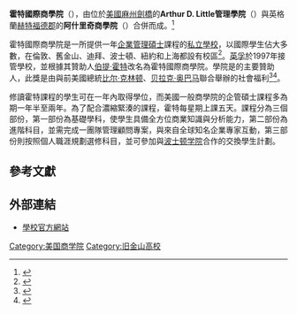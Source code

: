 {{expand|time=2013-09-03T02:29:19+00:00}}

'''霍特國際商學院'''（{{lang-en|Hult International Business School}}），由位於[[美國|美國]][[麻薩諸塞州|麻州]][[劍橋_(麻薩諸塞州)|劍橋]]的'''Arthur D. Little管理學院'''（{{lang-en|Arthur D. Little School of Management}}）與英格蘭[[赫特福德郡|赫特福德郡]]的'''阿什里奇商學院'''（{{lang-en|Ashridge Business School}}）合併而成。<ref>{{cite news |last1=Gordon |first1=Adam |title=Ashridge Hult Offers Mindset Shift For Those 'Fed Up With Business School' |url=https://www.forbes.com/sites/adamgordon/2017/03/14/ashridge-hult/#2a731b6f79cd |accessdate=2018-12-03 |work=Forbes |language=en |archive-date=2020-11-25 |archive-url=https://web.archive.org/web/20201125061537/https://www.forbes.com/sites/adamgordon/2017/03/14/ashridge-hult/#2a731b6f79cd |dead-url=no }}</ref>

霍特國際商學院是一所提供一年[[企業管理碩士|企業管理碩士]]課程的[[私立學校|私立學校]]，以國際學生佔大多數，在倫敦、舊金山、迪拜、波士頓、紐約和上海都設有校區<ref>{{cite web |title=All locations |url=http://www.hult.edu/en/all-locations/ |website=www.hult.edu |accessdate=2018-12-03 |archive-date=2018-12-04 |archive-url=https://web.archive.org/web/20181204005700/http://www.hult.edu/en/all-locations/ |dead-url=no }}</ref>。[[英孚|英孚]]於1997年接管學校，並根據其贊助人[[伯提·霍特|伯提·霍特]]改名為霍特國際商學院。學院是{{link-en|霍特獎|Hult prize}}的主要贊助人，此獎是由{{link-en|聯合國基金會|United Nations Foundation}}與前美國總統[[比尔·克林顿|比尔·克林顿]]、[[贝拉克·奥巴马|贝拉克·奥巴马]]聯合舉辦的社會福利<ref>{{cite news |title=President Bill Clinton Announces the Hult Prize at the Clinton Global Initiative Hult Blog |url=http://www.hult.edu/blog/president-bill-clinton-announces-the-hult-prize-at-the-clinton-global-initiative/ |accessdate=2018-12-04 |work=Hult Blog |publisher=Hult News |date=2012-10-25 |archive-date=2020-11-02 |archive-url=https://web.archive.org/web/20201102133432/https://www.hult.edu/blog/president-bill-clinton-announces-the-hult-prize-at-the-clinton-global-initiative/ |dead-url=no }}</ref><ref>{{cite news |title=SBM Students Compete for $1 Million Hult Prize - School of Business and Management |url=https://www.qmul.ac.uk/busman/newsandevents/general/items/sbm-students-compete-for-1-million-hult-prize.html |accessdate=2018-12-04 |publisher=www.qmul.ac.uk |date=2018-02-19 |language=en |archive-date=2021-04-20 |archive-url=https://web.archive.org/web/20210420024936/https://www.qmul.ac.uk/busman/newsandevents/general/items/sbm-students-compete-for-1-million-hult-prize.html |dead-url=no }}</ref>。

修讀霍特課程的學生可在一年內取得學位，而美國一般商學院的企管碩士課程多為期一年半至兩年。為了配合濃縮緊湊的課程，霍特每星期上課五天。課程分為三個部份，第一部份為基礎學科，使學生具備全方位商業知識與分析能力，第二部份為進階科目，並需完成一團隊管理顧問專案，與來自全球知名企業專家互動，第三部份則按照個人職涯規劃選修科目，並可參加與[[波士顿学院|波士顿学院]]合作的交換學生計劃。
==參考文獻==
{{reflist}}

==外部連結==
*[http://hult.edu 學校官方網站] {{Wayback|url=http://hult.edu/ |date=20210506162326 }}

{{Colleges and universities in metropolitan Boston}}
{{authority control}}
[[Category:美国商学院|Category:美国商学院]]
[[Category:旧金山高校|Category:旧金山高校]]